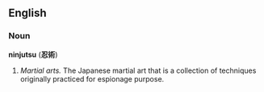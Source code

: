 {{Wikipedia}}
==English==

===Noun===
'''ninjutsu''' ('''忍術''')

#''Martial arts.'' The Japanese martial art that is a collection of techniques originally practiced for espionage purpose.